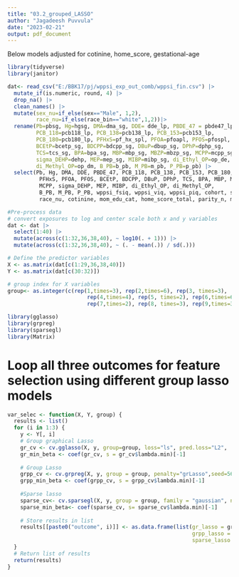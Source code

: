 ```yaml
---
title: "03.2_grouped_LASSO"
author: "Jagadeesh Puvvula"
date: "2023-02-21"
output: pdf_document
---
```

Below models adjusted for cotinine, home_score, gestational-age
```r
library(tidyverse)
library(janitor)
```

```r
dat<- read_csv("E:/BBK17/pj/wppsi_exp_out_comb/wppsi_fin.csv") |>
  mutate_if(is.numeric, round, 4) |>
  drop_na() |>
  clean_names() |>
  mutate(sex_nu=if_else(sex=="Male", 1,2),
         race_nu=if_else(race_bin=="white",1,2))|>
  rename(Pb=pbsg, Hg=hgsg, DMA=dma_sg, DDE= dde_lp, PBDE_47 = pbde47_lp,
         PCB_118=pcb118_lp, PCB_138=pcb138_lp, PCB_153=pcb153_lp,
         PCB_180=pcb180_lp, PFHxS=pf_hx_spl, PFOA=pfoapl, PFOS=pfospl,
         BCEtP=bcetp_sg, BDCPP=bdcpp_sg, DBuP=dbup_sg, DPhP=dphp_sg,
         TCS=tcs_sg, BPA=bpa_sg, MBP=mbp_sg, MBZP=mbzp_sg, MCPP=mcpp_sg,
         sigma_DEHP=dehp, MEP=mep_sg, MIBP=mibp_sg, di_Ethyl_OP=op_de,
         di_Methyl_OP=op_dm, B_PB=b_pb, M_PB=m_pb, P_PB=p_pb) |>
  select(Pb, Hg, DMA, DDE, PBDE_47, PCB_118, PCB_138, PCB_153, PCB_180,
          PFHxS, PFOA, PFOS, BCEtP, BDCPP, DBuP, DPhP, TCS, BPA, MBP, MBZP,
          MCPP, sigma_DEHP, MEP, MIBP, di_Ethyl_OP, di_Methyl_OP, 
          B_PB, M_PB, P_PB, wppsi_fsiq, wppsi_viq, wppsi_piq, cohort, sex_nu,
          race_nu, cotinine, mom_edu_cat, home_score_total, parity_n, mom_age)
```


```r
#Pre-process data
# convert exposures to log and center scale both x and y variables
dat <- dat |>
  select(1:40) |>
  mutate(across(c(1:32,36,38,40), ~ log10(. + 1))) |>
  mutate(across(c(1:32,36,38,40), ~ (. - mean(.)) / sd(.)))
```

```r
# Define the predictor variables
X <- as.matrix(dat[c(1:29,36,38,40)])
Y <- as.matrix(dat[c(30:32)])

# group index for X variables
group<- as.integer(c(rep(1,times=3), rep(2,times=6), rep(3, times=3),
                         rep(4,times=4), rep(5, times=2), rep(6,times=6),
                         rep(7,times=2), rep(8, times=3), rep(9,times=3)))
```

```r
library(gglasso)
library(grpreg)
library(sparsegl)
library(Matrix)
```

# Loop all three outcomes for feature selection using different group lasso models
```r
var_selec <- function(X, Y, group) {
  results <- list()
  for (i in 1:3) {
    y <- Y[, i]
    # Group graphical Lasso
    gr_cv <- cv.gglasso(X, y, group=group, loss="ls", pred.loss="L2",  nfolds=5)
    gr_min_beta <- coef(gr_cv, s = gr_cv$lambda.min)[-1]
  
    # Group Lasso
    grpp_cv <- cv.grpreg(X, y, group = group, penalty="grLasso",seed=5678,nfolds = 5)
    grpp_min_beta <- coef(grpp_cv, s = grpp_cv$lambda.min)[-1]
  
    #Sparse lasso
    sparse_cv<- cv.sparsegl(X, y, group = group, family = "gaussian", nfolds = 4)
    sparse_min_beta<- coef(sparse_cv, s= sparse_cv$lambda.min)[-1]
  
    # Store results in list
    results[[paste0("outcome", i)]] <- as.data.frame(list(gr_lasso = gr_min_beta, 
                                                          grpp_lasso = grpp_min_beta,
                                                          sparse_lasso = sparse_min_beta))
  }
  # Return list of results
  return(results)
}
```

